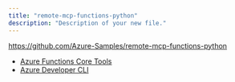 ```yaml
---
title: "remote-mcp-functions-python"
description: "Description of your new file."
---
```


https://github.com/Azure-Samples/remote-mcp-functions-python

- [<u>Azure Functions Core Tools</u>](https://learn.microsoft.com/azure/azure-functions/functions-run-local?pivots=programming-language-python#install-the-azure-functions-core-tools)
- [<u>Azure Developer CLI</u>](https://aka.ms/azd)